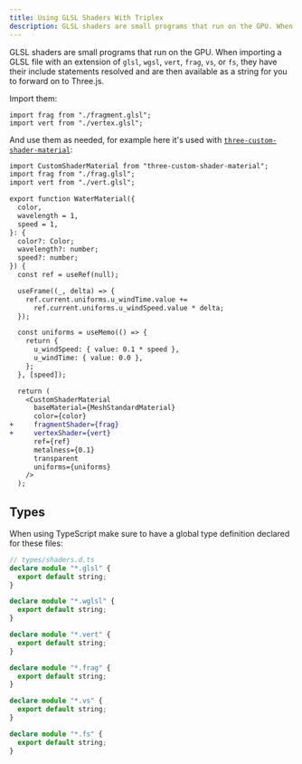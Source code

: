 ```yaml
---
title: Using GLSL Shaders With Triplex
description: GLSL shaders are small programs that run on the GPU. When imported they have their include statements resolved and are then available as a string for you to forward on to Three.js.
---
```


GLSL shaders are small programs that run on the GPU. When importing a GLSL file with an extension of `glsl`, `wgsl`, `vert`, `frag`, `vs`, or `fs`, they have their include statements resolved and are then available as a string for you to forward on to Three.js.

Import them:

```tsx
import frag from "./fragment.glsl";
import vert from "./vertex.glsl";
```

And use them as needed, for example here it's used with [`three-custom-shader-material`](https://github.com/FarazzShaikh/THREE-CustomShaderMaterial):

```diff
import CustomShaderMaterial from "three-custom-shader-material";
import frag from "./frag.glsl";
import vert from "./vert.glsl";

export function WaterMaterial({
  color,
  wavelength = 1,
  speed = 1,
}: {
  color?: Color;
  wavelength?: number;
  speed?: number;
}) {
  const ref = useRef(null);

  useFrame((_, delta) => {
    ref.current.uniforms.u_windTime.value +=
      ref.current.uniforms.u_windSpeed.value * delta;
  });

  const uniforms = useMemo(() => {
    return {
      u_windSpeed: { value: 0.1 * speed },
      u_windTime: { value: 0.0 },
    };
  }, [speed]);

  return (
    <CustomShaderMaterial
      baseMaterial={MeshStandardMaterial}
      color={color}
+     fragmentShader={frag}
+     vertexShader={vert}
      ref={ref}
      metalness={0.1}
      transparent
      uniforms={uniforms}
    />
  );
```

## Types

When using TypeScript make sure to have a global type definition declared for these files:

```ts
// types/shaders.d.ts
declare module "*.glsl" {
  export default string;
}

declare module "*.wglsl" {
  export default string;
}

declare module "*.vert" {
  export default string;
}

declare module "*.frag" {
  export default string;
}

declare module "*.vs" {
  export default string;
}

declare module "*.fs" {
  export default string;
}
```

